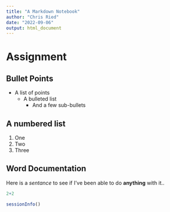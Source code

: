 ```yaml
---
title: "A Markdown Notebook"
author: "Chris Ried"
date: "2022-09-06"
output: html_document
---
```


# Assignment

## Bullet Points

-   A list of points
    -   A bulleted list
        -   And a few sub-bullets

## A numbered list

1.  One
2.  Two
3.  Three

## Word Documentation

Here is a *sentance* to see if I've been able to do **anything** with it..

```r
2+2
```
```r
sessionInfo()
```

